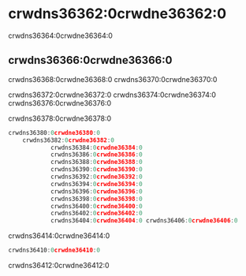 
# crwdns36362:0crwdne36362:0

crwdns36364:0crwdne36364:0

## crwdns36366:0crwdne36366:0

crwdns36368:0crwdne36368:0 crwdns36370:0crwdne36370:0

crwdns36372:0crwdne36372:0 crwdns36374:0crwdne36374:0 crwdns36376:0crwdne36376:0

crwdns36378:0crwdne36378:0

```javascript
crwdns36380:0crwdne36380:0
    crwdns36382:0crwdne36382:0
            crwdns36384:0crwdne36384:0
            crwdns36386:0crwdne36386:0
            crwdns36388:0crwdne36388:0
            crwdns36390:0crwdne36390:0
            crwdns36392:0crwdne36392:0
            crwdns36394:0crwdne36394:0
            crwdns36396:0crwdne36396:0
            crwdns36398:0crwdne36398:0
            crwdns36400:0crwdne36400:0
            crwdns36402:0crwdne36402:0
            crwdns36404:0crwdne36404:0 crwdns36406:0crwdne36406:0
```

crwdns36414:0crwdne36414:0

```javascript
crwdns36410:0crwdne36410:0
```
crwdns36412:0crwdne36412:0
